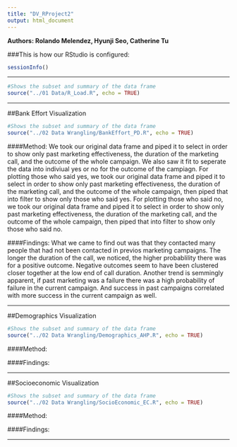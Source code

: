 ```yaml
---
title: "DV_RProject2"
output: html_document
---
```

**Authors: Rolando Melendez, Hyunji Seo, Catherine Tu**

###This is how our RStudio is configured:
```r
sessionInfo()
```
***
```r
#Shows the subset and summary of the data frame
source("../01 Data/R_Load.R", echo = TRUE)
```
***
##Bank Effort Visualization
```r
#Shows the subset and summary of the data frame
source("../02 Data Wrangling/BankEffort_PD.R", echo = TRUE)
```

####Method: 
We took our original data frame and piped it to select in order to show only past marketing effectiveness, the duration of the marketing call, and the outcome of the whole campaign.
We also saw it fit to seperate the data into indiviual yes or no for the outcome of the campiagn.
For plotting those who said yes, we took our original data frame and piped it to select in order to show only past marketing effectiveness, the duration of the marketing call, and the outcome of the whole campaign, then piped that into filter to show only those who said yes.
For plotting those who said no, we took our original data frame and piped it to select in order to show only past marketing effectiveness, the duration of the marketing call, and the outcome of the whole campaign, then piped that into filter to show only those who said no.

####Findings:
What we came to find out was that they contacted many people that had not been contacted in previos marketing campaigns. The longer the duration of the call, we noticed, the higher probablility there was for a positive outcome. Negative outcomes seem to have been clustered closer together at the low end of call duration. Another trend is semmingly apparent, if past marketing was a failure there was a high probability of failure in the current campaign. And success in past campaigns correlated with more success in the current campaign as well.

***

##Demographics Visualization
```r
#Shows the subset and summary of the data frame
source("../02 Data Wrangling/Demographics_AHP.R", echo = TRUE)
```

####Method:

####Findings:

***

##Socioeconomic Visualization
```r
#Shows the subset and summary of the data frame
source("../02 Data Wrangling/SocioEconomic_EC.R", echo = TRUE)
```

####Method:

####Findings:

***

